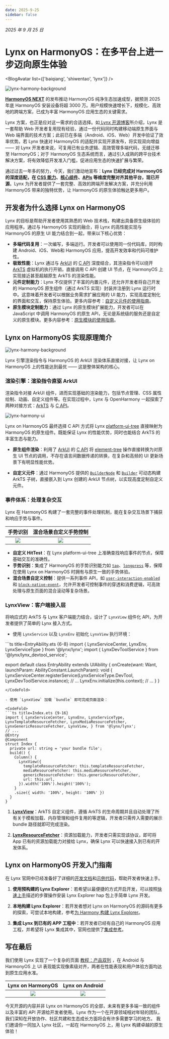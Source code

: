 ```yaml
---
date: 2025-9-25
sidebar: false
---
```



_2025 年 9 月 25 日_

# Lynx on HarmonyOS：在多平台上进一步迈向原生体验

<BlogAvatar list={['baiqiang', 'shiwentao', 'lynx']} />

![lynx-harmony-background](https://lf-lynx.tiktok-cdns.com/obj/lynx-artifacts-oss-sg/lynx-website/assets/blog/lynx-harmony/lynx-harmony-background1.png)

[**HarmonyOS NEXT**](https://consumer.huawei.com/cn/harmonyos-next/) 的发布推动 HarmonyOS 纯净生态加速成型，据预测 2025 年底 HarmonyOS 安装设备将超 3000 万。用户规模快速增长下，规模化、高效地的跨端方案，已成为丰富 HarmonyOS 应用生态的关键需求。

Lynx 方案，也正是应对这一需求的合适选择。如[ Lynx 开源博客](/blog/lynx-unlock-native-for-more.html)所介绍，Lynx 是一套帮助 Web 开发者复用现有经验，通过一份代码同时构建移动端原生界面与 Web 端界面的技术方案；此前已在多端（Android、iOS、Web）开发中验证了效率优势。若 Lynx 快速对 HarmonyOS 的适配并实现开源发布，将实现双向增益 —— 对 Lynx 开发者来说，可复用已有业务逻辑、高效管理多端代码，无缝迁移至 HarmonyOS；对于 HarmonyOS 生态系统而言，通过引入成熟的跨平台技术解决方案，将有效降低开发准入门槛，促进应用生态的快速扩展与繁荣。

通过过去一年多的努力，今天，我们激动地宣布：**Lynx 已经完成对 HarmonyOS 的深度适配，在 [CSS 能力](/guide/ui/styling.html)、[核心组件](/api/elements/built-in/view.html)、[APIs](/api/index.html) 等维度完整对齐其他平台，现已开源**。Lynx 为开发者提供了一套完整、高效的跨端开发解决方案，并充分利用 HarmonyOS 带来的独特优势，让 HarmonyOS 的原生体验触达更多用户。

## 开发者为什么选择 Lynx on HarmonyOS

Lynx 的目标是帮助开发者使用其熟悉的 Web 技术栈，构建出具备原生级体验的应用程序。通过与 HarmonyOS 实现的融合，将 Lynx 的高性能实现与 HarmonyOS 的原生 UI 能力结合到一起，带来以下核心优势：

- **多端代码复用**：一次编写，多端运行。开发者可以使用同一份代码库，同时构建 Android、iOS、Web和 HarmonyOS 应用，提高开发效率和代码可维护性。
- **极致性能**：Lynx 通过与 [ArkUI](https://developer.huawei.com/consumer/cn/doc/harmonyos-guides/arkui-overview) 的 [C API](https://developer.huawei.com/consumer/cn/doc/harmonyos-guides/ndk-build-ui-overview) 深度结合，其渲染指令可以绕开 [ArkTS](https://developer.huawei.com/consumer/cn/doc/harmonyos-guides/arkts-overview) 虚拟机的执行开销，直接调用 C API 创建 UI 节点，在 HarmonyOS 上实现接近甚至超越原生 ArkTS 的渲染性能。
- **元件定制能力**：Lynx 不仅提供了丰富的内置元件，还允许开发者将自己开发的 HarmonyOS 原生组件（通过 ArkTS 实现）封装并注册到 Lynx 运行时中。这意味着开发者可以根据业务需求扩展应用的 UI 能力，实现高度定制化的界面和交互，保持原生体验。更多内容参考：[自定义元件的使用指南](/zh/guide/custom-native-component.html#platform=harmony)。
- **原生模块定制能力**：通过 Lynx 的原生模块扩展能力，开发者可以在 JavaScript 中调用 HarmonyOS 的原生 API，无论是系统级的服务还是自定义的原生模块。更多内容参考：[原生模块的使用指南](/zh/guide/use-native-modules.html#platform=harmony)。

## Lynx on HarmonyOS 实现原理简介

![lynx-harmony-background](https://lf-lynx.tiktok-cdns.com/obj/lynx-artifacts-oss-sg/lynx-website/assets/blog/lynx-harmony/lynx-harmony-impl.png)

Lynx 引擎渲染指令与 HarmonyOS 的 ArkUI 渲染体系直接对接，让 Lynx on HarmonyOS 上的性能达到最优 —— 这是整体架构的核心。

### 渲染引擎：渲染指令直驱 ArkUI

渲染指令对接 ArkUI 组件，进而实现基础的渲染能力，包括节点管理、CSS 属性绘制、动画、自定义组件等。在实现过程中，Lynx 与 OpenHarmony 一起探索了两种对接方式：[ArkTS](https://developer.huawei.com/consumer/cn/doc/harmonyos-guides/arkts-ui-development-overview) 与 [C API](https://developer.huawei.com/consumer/cn/doc/harmonyos-guides/ndk-build-ui-overview)。

![lynx-harmony-ui](https://lf-lynx.tiktok-cdns.com/obj/lynx-artifacts-oss-sg/lynx-website/assets/blog/lynx-harmony/lynx-harmony-ui.png)

Lynx on HarmonyOS 最终选择 C API 方式将 Lynx [platform-ui-tree](https://lynxjs.org/guide/spec.html#platform-ui-tree) 直接映射为 HarmonyOS 的原生组件。既能保证 Lynx 的性能优势，同时也能结合 ArkTS 的丰富生态与能力。

- **原生组件渲染**：利用了 [ArkUI](https://developer.huawei.com/consumer/cn/doc/harmonyos-guides/arkui-overview) 的 [C API](https://developer.huawei.com/consumer/cn/doc/harmonyos-guides/ndk-build-ui-overview) 将 [element-tree](https://lynxjs.org/guide/spec.html#element-tree) 操作直接转换为对原生 UI 节点的调用，不存在语言间数据传递的转换，在复杂和高频的 UI 更新场景下有明显性能优势。

- **自定义元件**：通过 HarmonyOS 提供的 [`BuilderNode`](https://developer.huawei.com/consumer/cn/doc/harmonyos-guides/arkts-user-defined-arktsnode-buildernode) 和 [`Builder`](https://developer.huawei.com/consumer/cn/doc/harmonyos-guides/arkts-builder) 可动态构建 ArkTS 子树，直接嵌入到 Lynx 创建的 ArkUI 节点树，以实现高度定制自定义元件。

### 事件体系：处理复杂交互

Lynx 在 HarmonyOS 构建了一套完整的事件处理机制，能在复杂交互场景下捕获和响应手势与事件。

<table
  rules="none"
  align="center"
  width="100%"
  style={{ tableLayout: 'fixed' }}
>
  <thead align="center">
    <th colSpan={1}>
      <span style={{ fontWeight: 'bold' }}>
        手势识别
      </span>
    </th>
    <th colSpan={1}>
      <span style={{ fontWeight: 'bold' }}>
        混合场景自定义手势控制
      </span>
    </th>
  </thead>
  <tr >
    <td style={{ padding: '15px 0 15px 15px' }}>
      <center>
        <img
          src="https://lf-lynx.tiktok-cdns.com/obj/lynx-artifacts-oss-sg/lynx-website/assets/blog/lynx-harmony/base-event.gif"
          style={{ width: '200px',height:'380px',aspectRatio: '1/1' }}
        />
      </center>
    </td>
  <td style={{ padding: '15px 0 15px 15px' }}>
      <center>
        <img
          src="https://lf-lynx.tiktok-cdns.com/obj/lynx-artifacts-oss-sg/lynx-website/assets/blog/lynx-harmony/complex-event.gif"
          style={{ width: '200px',height:'380px',aspectRatio: '1/1' }}
        />
      </center>
    </td>

  </tr>
</table>


- **自定义 HitTest**：在 Lynx platform-ui-tree 上准确查找响应事件的节点，保障基础交互的准确性。
- **手势识别**：集成了 HarmonyOS 的手势识别能力如 [`tap`](https://lynxjs.org/api/lynx-api/event/touch-event#tap)、[`longpress`](https://lynxjs.org/api/lynx-api/event/touch-event#longpress) 等，保障在使用 Lynx on HarmonyOS 时拥有与原生一致的手势体验。
- **混合场景自定义控制**：提供一系列事件 API，如 [`user-interaction-enabled`](https://lynxjs.org/api/elements/built-in/view.html#user-interaction-enabled) 和 [`block-native-event`](https://lynxjs.org/api/elements/built-in/view.html#block-native-event)，允许开发者可控制事件的穿透和消费逻辑，可高效处理与原生页面的混合滚动等复杂场景。

### LynxView：客户端接入层

将响应式的 ArkTS 与 Lynx 客户端能力结合，设计了 `LynxView` 组件化 API，为开发者提供了简单的 Lynx 接入方式。

- 使用 `LynxService` 以及 `LynxEnv` 初始化 `LynxView` 执行环境：
<CodeFold>
```ts title=EntryAbility.ets {6-8}
import { LynxServiceCenter, LynxEnv, LynxServiceType } from '@lynx/lynx';
import { LynxDevToolService } from '@lynx/lynx_devtool_service';

export default class EntryAbility extends UIAbility {
  onCreate(want: Want, launchParam: AbilityConstant.LaunchParam): void {
    LynxServiceCenter.registerService(LynxServiceType.DevTool, LynxDevToolService.instance);
    // ...
    LynxEnv.initialize(this.context);
    // ...
  }
}
```
</CodeFold>

- 使用 `LynxView` 加载 `bundle` 即可完成页面渲染：

<CodeFold>
```ts title=Index.ets {9-16}
import { LynxServiceCenter, LynxEnv, LynxServiceType, LynxTemplateResourceFetcher, LynxMediaResourceFetcher, LynxGenericResourceFetcher, LynxView, } from '@lynx/lynx';
// ...
@Entry
@Component
struct Index {
  private url: string = 'your bundle file';
  build() {
    Column() {
      LynxView({
        templateResourceFetcher: this.templateResourceFetcher,
        mediaResourceFetcher: this.mediaResourceFetcher,
        genericResourceFetcher: this.genericResourceFetcher,
        url: this.url,
      }).width('100%').height('100%');
    }
    .size({ width: '100%', height: '100%' })
  }
}
````
</CodeFold>

1. **[LynxView](/api/lynx-native-api/lynx-view/load-template.html#harmony)**：ArkTS 自定义组件，遵循 ArkTS 的生命周期并且自动处理了所有关于模板加载、内存管理和组件复用的等逻辑，开发者只需传入需要的展示 bundle 路径就即可完成渲染。

1. **[LynxResourceFetcher](/api/lynx-native-api/lynx-generic-resource-fetcher/fetch-resource.html#harmony)**：资源加载能力，开发者只需实现该协议，即可将 App 已有的资源加载能力对接给 Lynx，确保 Lynx 可以快速接入到已有的开发体系。

## Lynx on HarmonyOS 开发入门指南

在 Lynx 官网中已经准备好了详细的[开发文档](/guide/start/integrate-with-existing-apps.html)和[示例代码](https://github.com/lynx-family/integrating-lynx-demo-projects/tree/main/harmony/HarmonyEmptyProject)，帮助开发者快速上手。

1. **使用预构建的 Lynx Explorer**：若希望以最便捷的方式开启开发，可以按照[快速上手](/guide/start/quick-start.html)描述的步骤操作安装 Lynx Explorer hap 包上手简单 Lynx 开发。

1. **本地构建 Lynx Explorer**：若开发者想对 Lynx on HarmonyOS 的源码有更多的探索，可尝试本地构建，参考[为 Harmony 构建 Lynx Explorer](https://github.com/lynx-family/lynx/tree/develop/explorer/harmony)。

1. **集成 Lynx 到已有的 APP 工程中**：若开发者已经有自己的 HarmonyOS 应用工程，并希望将 Lynx 集成其中，官网也提供了[集成参考](/guide/start/integrate-with-existing-apps.html#platform=harmony)。

## 写在最后
我们使用 Lynx 实现了一个复杂的页面 [教程：产品双列](/guide/start/tutorial-gallery.html) ，在 Android 与 HarmonyOS 上 UI 表现能实现像素级对齐，两者在性能表现和用户体验方面均达到原生应用水准。

<table
  rules="none"
  align="center"
  width="100%"
  style={{ tableLayout: 'fixed' }}
>
  <thead align="center">
    <th colSpan={1}>
      <span style={{ fontWeight: 'bold' }}>
        Lynx on HarmonyOS
      </span>
    </th>
    <th colSpan={1}>
      <span style={{ fontWeight: 'bold' }}>
        Lynx on Android
      </span>
    </th>
  </thead>
  <tr >
    <td style={{ padding: '15px 0 15px 15px' }}>
      <center>
        <img
          loop="infinite"
          src="https://lf-lynx.tiktok-cdns.com/obj/lynx-artifacts-oss-sg/lynx-website/assets/blog/lynx-harmony/harmony-iFR.gif"
          style={{ width: '200px',height:'380px',aspectRatio: '1/1' }}
        />
      </center>
    </td>
  <td style={{ padding: '15px 0 15px 15px' }}>
      <center>
        <img
          loop="infinite"
          src="https://lf-lynx.tiktok-cdns.com/obj/lynx-artifacts-oss-sg/lynx-website/assets/blog/lynx-harmony/iFR.gif"
          style={{ width: '200px',height:'380px',aspectRatio: '1/1' }}
        />
      </center>
    </td>

  </tr>
</table>

今天开源的内容并非 Lynx on HarmonyOS 的全部，未来有更多多端一致的组件以及丰富的 API 开源给开发者使用。Lynx 作为一个在开源领域相对年轻的团队，我们深知在开放协作、社区共建和生态成长方面将会有许多需要学习的地方。
我们邀请你一同加入 Lynx 社区，一起在 HarmonyOS 上，用 Lynx 构建卓越的原生体验！
